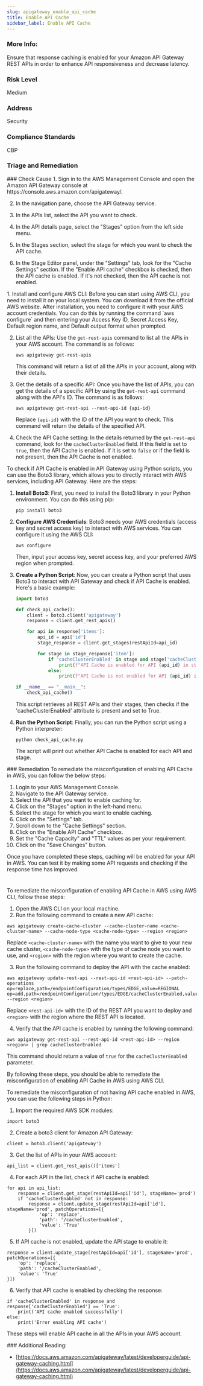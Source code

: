 ```yaml
---
slug: apigateway_enable_api_cache
title: Enable API Cache
sidebar_label: Enable API Cache
---
```


### More Info:

Ensure that response caching is enabled for your Amazon API Gateway REST APIs in order to enhance API responsiveness and decrease latency.

### Risk Level

Medium

### Address

Security

### Compliance Standards

CBP


### Triage and Remediation
<Tabs>

<Tab title='Cause'>
### Check Cause
<AccordionGroup>
<Accordion title='Using Console' defaultOpen='true'>
1. Sign in to the AWS Management Console and open the Amazon API Gateway console at https://console.aws.amazon.com/apigateway/.

2. In the navigation pane, choose the API Gateway service.

3. In the APIs list, select the API you want to check.

4. In the API details page, select the "Stages" option from the left side menu.

5. In the Stages section, select the stage for which you want to check the API cache. 

6. In the Stage Editor panel, under the "Settings" tab, look for the "Cache Settings" section. If the "Enable API cache" checkbox is checked, then the API cache is enabled. If it's not checked, then the API cache is not enabled.
</Accordion>

<Accordion title='Using CLI'>
1. Install and configure AWS CLI: Before you can start using AWS CLI, you need to install it on your local system. You can download it from the official AWS website. After installation, you need to configure it with your AWS account credentials. You can do this by running the command `aws configure` and then entering your Access Key ID, Secret Access Key, Default region name, and Default output format when prompted.

2. List all the APIs: Use the `get-rest-apis` command to list all the APIs in your AWS account. The command is as follows:
   ```
   aws apigateway get-rest-apis
   ```
   This command will return a list of all the APIs in your account, along with their details.

3. Get the details of a specific API: Once you have the list of APIs, you can get the details of a specific API by using the `get-rest-api` command along with the API's ID. The command is as follows:
   ```
   aws apigateway get-rest-api --rest-api-id {api-id}
   ```
   Replace `{api-id}` with the ID of the API you want to check. This command will return the details of the specified API.

4. Check the API Cache setting: In the details returned by the `get-rest-api` command, look for the `cacheClusterEnabled` field. If this field is set to `true`, then the API Cache is enabled. If it is set to `false` or if the field is not present, then the API Cache is not enabled.
</Accordion>

<Accordion title='Using Python'>
To check if API Cache is enabled in API Gateway using Python scripts, you can use the Boto3 library, which allows you to directly interact with AWS services, including API Gateway. Here are the steps:

1. **Install Boto3**: First, you need to install the Boto3 library in your Python environment. You can do this using pip:
   ```
   pip install boto3
   ```

2. **Configure AWS Credentials**: Boto3 needs your AWS credentials (access key and secret access key) to interact with AWS services. You can configure it using the AWS CLI:
   ```
   aws configure
   ```
   Then, input your access key, secret access key, and your preferred AWS region when prompted.

3. **Create a Python Script**: Now, you can create a Python script that uses Boto3 to interact with API Gateway and check if API Cache is enabled. Here's a basic example:
   ```python
   import boto3

   def check_api_cache():
       client = boto3.client('apigateway')
       response = client.get_rest_apis()

       for api in response['items']:
           api_id = api['id']
           stage_response = client.get_stages(restApiId=api_id)

           for stage in stage_response['item']:
               if 'cacheClusterEnabled' in stage and stage['cacheClusterEnabled']:
                   print(f"API Cache is enabled for API {api_id} in stage {stage['stageName']}")
               else:
                   print(f"API Cache is not enabled for API {api_id} in stage {stage['stageName']}")

   if __name__ == "__main__":
       check_api_cache()
   ```
   This script retrieves all REST APIs and their stages, then checks if the 'cacheClusterEnabled' attribute is present and set to True.

4. **Run the Python Script**: Finally, you can run the Python script using a Python interpreter:
   ```
   python check_api_cache.py
   ```
   The script will print out whether API Cache is enabled for each API and stage.
</Accordion>

</AccordionGroup>
</Tab>

<Tab title='Remediation'>
### Remediation

<AccordionGroup>
<Accordion title='Using Console' defaultOpen='true'>
To remediate the misconfiguration of enabling API Cache in AWS, you can follow the below steps:

1. Login to your AWS Management Console.
2. Navigate to the API Gateway service.
3. Select the API that you want to enable caching for.
4. Click on the "Stages" option in the left-hand menu.
5. Select the stage for which you want to enable caching.
6. Click on the "Settings" tab.
7. Scroll down to the "Cache Settings" section.
8. Click on the "Enable API Cache" checkbox.
9. Set the "Cache Capacity" and "TTL" values as per your requirement.
10. Click on the "Save Changes" button.

Once you have completed these steps, caching will be enabled for your API in AWS. You can test it by making some API requests and checking if the response time has improved.

#
</Accordion>

<Accordion title='Using CLI'>
To remediate the misconfiguration of enabling API Cache in AWS using AWS CLI, follow these steps:

1. Open the AWS CLI on your local machine.
2. Run the following command to create a new API cache:

```
aws apigateway create-cache-cluster --cache-cluster-name <cache-cluster-name> --cache-node-type <cache-node-type> --region <region>
```

Replace `<cache-cluster-name>` with the name you want to give to your new cache cluster, `<cache-node-type>` with the type of cache node you want to use, and `<region>` with the region where you want to create the cache.

3. Run the following command to deploy the API with the cache enabled:

```
aws apigateway update-rest-api --rest-api-id <rest-api-id> --patch-operations op=replace,path=/endpointConfiguration/types/EDGE,value=REGIONAL op=add,path=/endpointConfiguration/types/EDGE/cacheClusterEnabled,value=true --region <region>
```

Replace `<rest-api-id>` with the ID of the REST API you want to deploy and `<region>` with the region where the REST API is located.

4. Verify that the API cache is enabled by running the following command:

```
aws apigateway get-rest-api --rest-api-id <rest-api-id> --region <region> | grep cacheClusterEnabled
```

This command should return a value of `true` for the `cacheClusterEnabled` parameter.

By following these steps, you should be able to remediate the misconfiguration of enabling API Cache in AWS using AWS CLI.
</Accordion>

<Accordion title='Using Python'>
To remediate the misconfiguration of not having API cache enabled in AWS, you can use the following steps in Python:

1. Import the required AWS SDK modules:
```
import boto3
```

2. Create a boto3 client for Amazon API Gateway:
```
client = boto3.client('apigateway')
```

3. Get the list of APIs in your AWS account:
```
api_list = client.get_rest_apis()['items']
```

4. For each API in the list, check if API cache is enabled:
```
for api in api_list:
    response = client.get_stage(restApiId=api['id'], stageName='prod')
    if 'cacheClusterEnabled' not in response:
        response = client.update_stage(restApiId=api['id'], stageName='prod', patchOperations=[{
            'op': 'replace',
            'path': '/cacheClusterEnabled',
            'value': 'True'
        }])
```

5. If API cache is not enabled, update the API stage to enable it:
```
response = client.update_stage(restApiId=api['id'], stageName='prod', patchOperations=[{
    'op': 'replace',
    'path': '/cacheClusterEnabled',
    'value': 'True'
}])
```

6. Verify that API cache is enabled by checking the response:
```
if 'cacheClusterEnabled' in response and response['cacheClusterEnabled'] == 'True':
    print('API cache enabled successfully')
else:
    print('Error enabling API cache')
```

These steps will enable API cache in all the APIs in your AWS account.
</Accordion>

</AccordionGroup>
</Tab>
</Tabs>
### Additional Reading:

- [https://docs.aws.amazon.com/apigateway/latest/developerguide/api-gateway-caching.html](https://docs.aws.amazon.com/apigateway/latest/developerguide/api-gateway-caching.html) 

